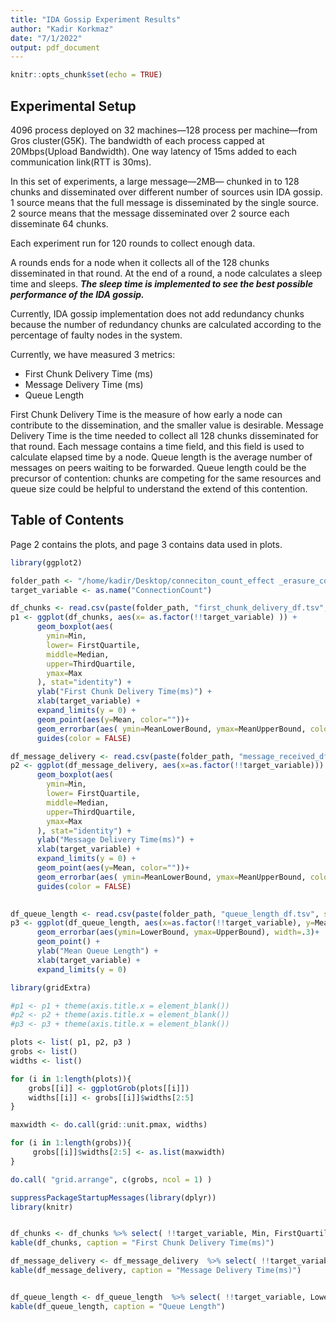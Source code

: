 ```yaml
---
title: "IDA Gossip Experiment Results"
author: "Kadir Korkmaz"
date: "7/1/2022"
output: pdf_document
---
```


```r
knitr::opts_chunk$set(echo = TRUE)
```

## Experimental Setup

4096 process deployed on 32 machines---128 process per machine---from Gros cluster(G5K).
The bandwidth of each process capped at 20Mbps(Upload Bandwidth). 
One way latency of 15ms added to each communication link(RTT is 30ms).

In this set of experiments, a large message---2MB--- chunked in to 128 chunks and disseminated over different number of sources usin IDA gossip.
1 source means that the full message is disseminated by the single source.
2 source means that the message disseminated over 2 source each disseminate 64 chunks.

Each experiment run for 120 rounds to collect enough data.

A rounds ends for a node when it collects all of the 128 chunks disseminated in that round. At the end of a round, a node calculates a sleep time and sleeps. ***The sleep time is implemented to see the best possible performance of the IDA gossip.***

Currently, IDA gossip implementation does not add redundancy chunks because the number of redundancy chunks are calculated according to the percentage of faulty nodes in the system.

Currently, we have measured 3 metrics:

* First Chunk Delivery Time (ms)
* Message Delivery Time (ms)
* Queue Length

First Chunk Delivery Time is the measure of how early a node can contribute to the dissemination, and the smaller value is desirable.
Message Delivery Time is the time needed to collect all 128 chunks disseminated for that round. Each message contains a time field, and this field is used to calculate elapsed time by a node. Queue length is the average number of messages on peers waiting to be forwarded. Queue length could be the precursor of contention: chunks are competing for the same resources and queue size could be helpful to understand the extend of this contention.

## Table of Contents
Page 2 contains the plots, and page 3 contains data used in plots.

\newpage

```r
library(ggplot2)

folder_path <- "/home/kadir/Desktop/conneciton_count_effect _erasure_coding/"
target_variable <- as.name("ConnectionCount")

df_chunks <- read.csv(paste(folder_path, "first_chunk_delivery_df.tsv", sep = ""), sep = "\t", header = TRUE)
p1 <- ggplot(df_chunks, aes(x= as.factor(!!target_variable) )) +
      geom_boxplot(aes(
        ymin=Min,
        lower= FirstQuartile,
        middle=Median,
        upper=ThirdQuartile,
        ymax=Max
      ), stat="identity") + 
      ylab("First Chunk Delivery Time(ms)") + 
      xlab(target_variable) + 
      expand_limits(y = 0) +
      geom_point(aes(y=Mean, color=""))+
      geom_errorbar(aes( ymin=MeanLowerBound, ymax=MeanUpperBound, color=""), width=.2) +
      guides(color = FALSE)

```


```r

df_message_delivery <- read.csv(paste(folder_path, "message_received_df.tsv", sep = ""), sep = "\t", header = TRUE)
p2 <- ggplot(df_message_delivery, aes(x=as.factor(!!target_variable))) +
      geom_boxplot(aes(
        ymin=Min,
        lower= FirstQuartile,
        middle=Median,
        upper=ThirdQuartile,
        ymax=Max
      ), stat="identity") + 
      ylab("Message Delivery Time(ms)") + 
      xlab(target_variable) + 
      expand_limits(y = 0) +
      geom_point(aes(y=Mean, color=""))+
      geom_errorbar(aes( ymin=MeanLowerBound, ymax=MeanUpperBound, color=""), width=.2) +
      guides(color = FALSE)
      
```

```r

df_queue_length <- read.csv(paste(folder_path, "queue_length_df.tsv", sep = ""), sep = "\t", header = TRUE)
p3 <- ggplot(df_queue_length, aes(x=as.factor(!!target_variable), y=Mean)) +
      geom_errorbar(aes(ymin=LowerBound, ymax=UpperBound), width=.3)+
      geom_point() + 
      ylab("Mean Queue Length") +  
      xlab(target_variable) +
      expand_limits(y = 0) 

```



```r

library(gridExtra)

#p1 <- p1 + theme(axis.title.x = element_blank()) 
#p2 <- p2 + theme(axis.title.x = element_blank()) 
#p3 <- p3 + theme(axis.title.x = element_blank()) 

plots <- list( p1, p2, p3 )
grobs <- list()
widths <- list()

for (i in 1:length(plots)){
    grobs[[i]] <- ggplotGrob(plots[[i]])
    widths[[i]] <- grobs[[i]]$widths[2:5]
}

maxwidth <- do.call(grid::unit.pmax, widths)

for (i in 1:length(grobs)){
     grobs[[i]]$widths[2:5] <- as.list(maxwidth)
}

do.call( "grid.arrange", c(grobs, ncol = 1) )

```


\newpage
```r
suppressPackageStartupMessages(library(dplyr))
library(knitr)


df_chunks <- df_chunks %>% select( !!target_variable, Min, FirstQuartile, Median, ThirdQuartile, Max, Mean, RowCount) %>% arrange( !!target_variable )
kable(df_chunks, caption = "First Chunk Delivery Time(ms)")

df_message_delivery <- df_message_delivery  %>% select( !!target_variable, Min, FirstQuartile, Median, ThirdQuartile, Max, Mean, RowCount) %>% arrange( !!target_variable )
kable(df_message_delivery, caption = "Message Delivery Time(ms)")


df_queue_length <- df_queue_length  %>% select( !!target_variable, LowerBound, Mean, UpperBound, RowCount) %>% arrange( !!target_variable )
kable(df_queue_length, caption = "Queue Length")

```



